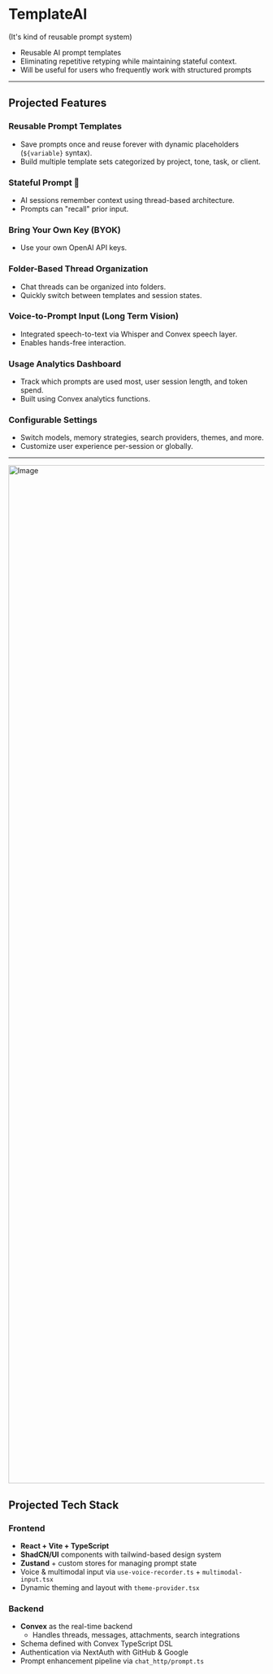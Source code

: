 # TemplateAI

(It's kind of reusable prompt system)

- Reusable AI prompt templates
- Eliminating repetitive retyping while maintaining stateful context.
- Will be useful for users who frequently work with structured prompts

---

## Projected Features

### Reusable Prompt Templates
- Save prompts once and reuse forever with dynamic placeholders (`${variable}` syntax).
- Build multiple template sets categorized by project, tone, task, or client.

### Stateful Prompt 🧠
- AI sessions remember context using thread-based architecture.
- Prompts can "recall" prior input.

### Bring Your Own Key (BYOK)
- Use your own OpenAI API keys.

### Folder-Based Thread Organization
- Chat threads can be organized into folders.
- Quickly switch between templates and session states.

### Voice-to-Prompt Input (Long Term Vision)
- Integrated speech-to-text via Whisper and Convex speech layer.
- Enables hands-free interaction.

### Usage Analytics Dashboard
- Track which prompts are used most, user session length, and token spend.
- Built using Convex analytics functions.

### Configurable Settings
- Switch models, memory strategies, search providers, themes, and more.
- Customize user experience per-session or globally.

---

<Image link="/images/template.png" alt="Image" height="2000" width="700" />

## Projected Tech Stack

### Frontend
- **React + Vite + TypeScript**
- **ShadCN/UI** components with tailwind-based design system
- **Zustand** + custom stores for managing prompt state
- Voice & multimodal input via `use-voice-recorder.ts` + `multimodal-input.tsx`
- Dynamic theming and layout with `theme-provider.tsx`

### Backend
- **Convex** as the real-time backend
  - Handles threads, messages, attachments, search integrations
- Schema defined with Convex TypeScript DSL
- Authentication via NextAuth with GitHub & Google
- Prompt enhancement pipeline via `chat_http/prompt.ts`
